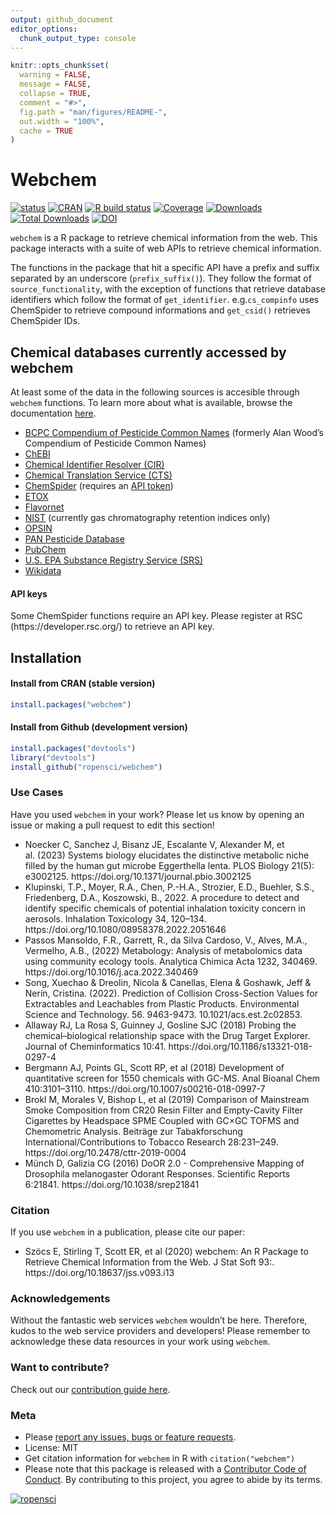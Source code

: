 ```yaml
---
output: github_document
editor_options: 
  chunk_output_type: console
---
```

<!-- README.md is generated from README.Rmd. Please edit that file -->

```r
knitr::opts_chunk$set(
  warning = FALSE, 
  message = FALSE,
  collapse = TRUE,
  comment = "#>",
  fig.path = "man/figures/README-",
  out.width = "100%",
  cache = TRUE
)
```
# Webchem

<!-- badges: start -->

[![status](https://www.repostatus.org/badges/latest/active.svg)](https://www.repostatus.org/#active)
[![CRAN](https://www.r-pkg.org/badges/version/webchem)](https://CRAN.R-project.org/package=webchem) 
[![R build status](https://github.com/ropensci/webchem/workflows/R-CMD-check/badge.svg)](https://github.com/ropensci/webchem/actions)
[![Coverage](https://codecov.io/github/ropensci/webchem/coverage.svg?branch=master)](https://app.codecov.io/gh/ropensci/webchem/branch/master) 
[![Downloads](https://cranlogs.r-pkg.org/badges/webchem)](https://cran.r-project.org/package=webchem)
[![Total Downloads](https://cranlogs.r-pkg.org/badges/grand-total/webchem?color=blue)](https://cran.r-project.org/package=webchem)
[![DOI](https://img.shields.io/badge/DOI-10.18637%2Fjss.v093.i13-blue)](https://doi.org/10.18637/jss.v093.i13)

<!-- badges: end -->

`webchem` is a R package to retrieve chemical information from  the web. 
This package interacts with a suite of web APIs to retrieve chemical information.

The functions in the package that hit a specific API have a prefix and suffix separated by an underscore (`prefix_suffix()`).
They follow the format of `source_functionality`, with the exception of functions that retrieve database identifiers which follow the format of `get_identifier`. e.g.`cs_compinfo` uses ChemSpider to retrieve compound informations and `get_csid()` retrieves ChemSpider IDs.

## Chemical databases currently accessed by webchem

At least some of the data in the following sources is accesible through `webchem` functions.  To learn more about what is available, browse the documentation [here](https://docs.ropensci.org/webchem/reference/index.html).

- [BCPC Compendium of Pesticide Common Names](https://pesticidecompendium.bcpc.org) (formerly Alan Wood's Compendium of Pesticide Common Names)
- [ChEBI](https://www.ebi.ac.uk/chebi/)
- [Chemical Identifier Resolver (CIR)](https://cactus.nci.nih.gov/chemical/structure)
- [Chemical Translation Service (CTS)](http://cts.fiehnlab.ucdavis.edu/)
- [ChemSpider](http://www.chemspider.com/) (requires an [API token](https://developer.rsc.org/))
- [ETOX](http://webetox.uba.de/webETOX/index.do)
- [Flavornet](http://www.flavornet.org) 
- [NIST](https://webbook.nist.gov) (currently gas chromatography retention indices only)
- [OPSIN](http://opsin.ch.cam.ac.uk/instructions.html)
- [PAN Pesticide Database](https://www.pesticideinfo.org/)
- [PubChem](https://pubchem.ncbi.nlm.nih.gov/)
- [U.S. EPA Substance Registry Service (SRS)](https://cdxnodengn.epa.gov/cdx-srs-rest/)
- [Wikidata](https://www.wikidata.org/wiki/Wikidata:WikiProject_Chemistry)

#### API keys

Some ChemSpider functions require an API key. 
Please register at RSC (https://developer.rsc.org/) to retrieve an API key.

## Installation
#### Install from CRAN (stable version)

```r
install.packages("webchem")
```


#### Install from Github (development version)

```r
install.packages("devtools")
library("devtools")
install_github("ropensci/webchem")
```

### Use Cases

Have you used `webchem` in your work?  Please let us know by opening an issue or making a pull request to edit this section!

- Noecker C, Sanchez J, Bisanz JE, Escalante V, Alexander M, et al. (2023) Systems biology elucidates the distinctive metabolic niche filled by the human gut microbe Eggerthella lenta. PLOS Biology 21(5): e3002125. https://doi.org/10.1371/journal.pbio.3002125
- Klupinski, T.P., Moyer, R.A., Chen, P.-H.A., Strozier, E.D., Buehler, S.S., Friedenberg, D.A., Koszowski, B., 2022. A procedure to detect and identify specific chemicals of potential inhalation toxicity concern in aerosols. Inhalation Toxicology 34, 120–134. https://doi.org/10.1080/08958378.2022.2051646
- Passos Mansoldo, F.R., Garrett, R., da Silva Cardoso, V., Alves, M.A., Vermelho, A.B., (2022) Metabology: Analysis of metabolomics data using community ecology tools. Analytica Chimica Acta 1232, 340469. https://doi.org/10.1016/j.aca.2022.340469
- Song, Xuechao & Dreolin, Nicola & Canellas, Elena & Goshawk, Jeff & Nerín, Cristina. (2022). Prediction of Collision Cross-Section Values for Extractables and Leachables from Plastic Products. Environmental Science and Technology. 56. 9463-9473. 10.1021/acs.est.2c02853. 
- Allaway RJ, La Rosa S, Guinney J, Gosline SJC (2018) Probing the chemical–biological relationship space with the Drug Target Explorer. Journal of Cheminformatics 10:41. https://doi.org/10.1186/s13321-018-0297-4
- Bergmann AJ, Points GL, Scott RP, et al (2018) Development of quantitative screen for 1550 chemicals with GC-MS. Anal Bioanal Chem 410:3101–3110. https://doi.org/10.1007/s00216-018-0997-7
- Brokl M, Morales V, Bishop L, et al (2019) Comparison of Mainstream Smoke Composition from CR20 Resin Filter and Empty-Cavity Filter Cigarettes by Headspace SPME Coupled with GC×GC TOFMS and Chemometric Analysis. Beiträge zur Tabakforschung International/Contributions to Tobacco Research 28:231–249. https://doi.org/10.2478/cttr-2019-0004
- Münch D, Galizia CG (2016) DoOR 2.0 - Comprehensive Mapping of Drosophila melanogaster Odorant Responses. Scientific Reports 6:21841. https://doi.org/10.1038/srep21841

### Citation

If you use `webchem` in a publication, please cite our paper:

- Szöcs E, Stirling T, Scott ER, et al (2020) webchem: An R Package to Retrieve Chemical Information from the Web. J Stat Soft 93:. https://doi.org/10.18637/jss.v093.i13


### Acknowledgements
Without the fantastic web services `webchem` wouldn't be here. Therefore, kudos to the web service providers and developers! Please remember to acknowledge these data resources in your work using `webchem`.

### Want to contribute?

Check out our [contribution guide here](https://github.com/ropensci/webchem/blob/master/CONTRIBUTING.md).

### Meta

- Please [report any issues, bugs or feature requests](https://github.com/ropensci/webchem/issues).
- License: MIT
- Get citation information for `webchem` in R with `citation("webchem")`
- Please note that this package is released with a [Contributor Code of Conduct](https://ropensci.org/code-of-conduct/). By contributing to this project, you agree to abide by its terms.

[![ropensci](https://ropensci.org/public_images/github_footer.png)](https://ropensci.org)
